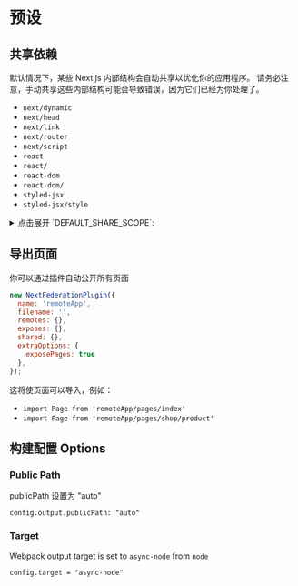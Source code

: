 # 预设

## 共享依赖

默认情况下，某些 Next.js 内部结构会自动共享以优化你的应用程序。
请务必注意，手动共享这些内部结构可能会导致错误，因为它们已经为你处理了。

- `next/dynamic`
- `next/head`
- `next/link`
- `next/router`
- `next/script`
- `react`
- `react/`
- `react-dom`
- `react-dom/`
- `styled-jsx`
- `styled-jsx/style`

<details>
<summary> 点击展开 `DEFAULT_SHARE_SCOPE`:</summary>

```ts
export const DEFAULT_SHARE_SCOPE: SharedObject = {
  'next/dynamic': {
    requiredVersion: undefined,
    singleton: true,
    import: undefined,
  },
  'next/head': {
    requiredVersion: undefined,
    singleton: true,
    import: undefined,
  },
  'next/link': {
    requiredVersion: undefined,
    singleton: true,
    import: undefined,
  },
  'next/router': {
    requiredVersion: false,
    singleton: true,
    import: undefined,
  },
  'next/image': {
    requiredVersion: undefined,
    singleton: true,
    import: undefined,
  },
  'next/script': {
    requiredVersion: undefined,
    singleton: true,
    import: undefined,
  },
  react: {
    singleton: true,
    requiredVersion: false,
    import: false,
  },
  'react/': {
    singleton: true,
    requiredVersion: false,
    import: false,
  },
  'react-dom/': {
    singleton: true,
    requiredVersion: false,
    import: false,
  },
  'react-dom': {
    singleton: true,
    requiredVersion: false,
    import: false,
  },
  'react/jsx-dev-runtime': {
    singleton: true,
    requiredVersion: false,
  },
  'react/jsx-runtime': {
    singleton: true,
    requiredVersion: false,
  },
  'styled-jsx': {
    singleton: true,
    import: undefined,
    version: require('styled-jsx/package.json').version,
    requiredVersion: '^' + require('styled-jsx/package.json').version,
  },
  'styled-jsx/style': {
    singleton: true,
    import: false,
    version: require('styled-jsx/package.json').version,
    requiredVersion: '^' + require('styled-jsx/package.json').version,
  },
  'styled-jsx/css': {
    singleton: true,
    import: undefined,
    version: require('styled-jsx/package.json').version,
    requiredVersion: '^' + require('styled-jsx/package.json').version,
  },
};
```
</details>

## 导出页面

你可以通过插件自动公开所有页面

```javascript
new NextFederationPlugin({
  name: 'remoteApp',
  filename: '',
  remotes: {},
  exposes: {},
  shared: {},
  extraOptions: {
    exposePages: true
  },
});
```

这将使页面可以导入，例如：

- `import Page from 'remoteApp/pages/index'`
- `import Page from 'remoteApp/pages/shop/product'`

## 构建配置 Options

### Public Path

publicPath 设置为 "auto"

`config.output.publicPath: "auto"`

### Target

Webpack output target is set to `async-node` from `node`

`config.target = "async-node"`
